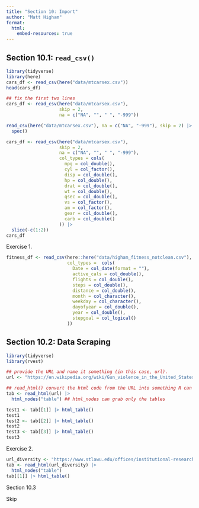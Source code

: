 ```yaml
---
title: "Section 10: Import"
author: "Matt Higham"
format: 
  html:
    embed-resources: true
---
```


## Section 10.1: `read_csv()`

```r
library(tidyverse)
library(here)
cars_df <- read_csv(here("data/mtcarsex.csv"))
head(cars_df)

## fix the first two lines
cars_df <- read_csv(here("data/mtcarsex.csv"),
                    skip = 2,
                    na = c("NA", "", " ", "-999"))

read_csv(here("data/mtcarsex.csv"), na = c("NA", "-999"), skip = 2) |>
  spec()

cars_df <- read_csv(here("data/mtcarsex.csv"),
                    skip = 2,
                    na = c("NA", "", " ", "-999"),
                    col_types = cols(
                      mpg = col_double(),
                      cyl = col_factor(),
                      disp = col_double(),
                      hp = col_double(),
                      drat = col_double(),
                      wt = col_double(),
                      qsec = col_double(),
                      vs = col_factor(),
                      am = col_factor(),
                      gear = col_double(),
                      carb = col_double()
                    )) |>
  slice(-c(1:2))
cars_df
```

Exercise 1.

```r
fitness_df <- read_csv(here::here("data/higham_fitness_notclean.csv"),
                       col_types =  cols(
                         Date = col_date(format = ""),
                         active_cals = col_double(),
                         flights = col_double(),
                         steps = col_double(),
                         distance = col_double(),
                         month = col_character(),
                         weekday = col_character(),
                         dayofyear = col_double(),
                         year = col_double(),
                         stepgoal = col_logical()
                       ))

```

## Section 10.2: Data Scraping

```r
library(tidyverse)
library(rvest)

## provide the URL and name it something (in this case, url).
url <- "https://en.wikipedia.org/wiki/Gun_violence_in_the_United_States_by_state"

## read_html() convert the html code from the URL into something R can read
tab <- read_html(url) |> 
  html_nodes("table") ## html_nodes can grab only the tables 
```

```r
test1 <- tab[[1]] |> html_table()
test1
test2 <- tab[[2]] |> html_table()
test2
test3 <- tab[[3]] |> html_table()
test3
```

Exercise 2.

```r
url_diversity <- "https://www.stlawu.edu/offices/institutional-research/student-diversity-2021"
tab <- read_html(url_diversity) |> 
  html_nodes("table")
tab[[1]] |> html_table()
```

Section 10.3

Skip
